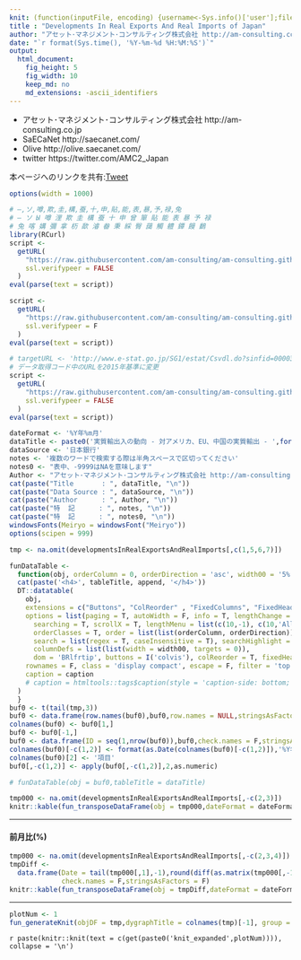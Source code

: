 ```yaml
---
knit: (function(inputFile, encoding) {username<-Sys.info()['user'];fileName<-'defaultPath.csv';pathToFile <-paste0('C:/Users/', username,'/Desktop/pathToCSV/');setwd(pathToFile);buf0<-read.csv(fileName,header = F,skip = 0,stringsAsFactor = F,check.names = F,fileEncoding = 'utf-8');timeStamp<-format(Sys.time(),'%Y%m%d%H%M%S');rmarkdown::render(inputFile, encoding = encoding, output_file = paste0('C:/Users/',username,buf0[2,1],'charts/','am-consulting.co.jp-DevelopmentsInRealExportsAndRealImports02.html')) })
title : "Developments In Real Exports And Real Imports of Japan"
author: "アセット･マネジメント･コンサルティング株式会社 http://am-consulting.co.jp"
date: "`r format(Sys.time(), '%Y-%m-%d %H:%M:%S')`"
output: 
  html_document:
    fig_height: 5
    fig_width: 10
    keep_md: no
    md_extensions: -ascii_identifiers 
---
```

<link href="http://knowledgevault.saecanet.com/components/rmarkdown-html.css" rel="stylesheet">
<style>
.main-container {max-width : 1000px; margin-left : auto; margin-right : auto;}
table{white-space : nowrap;}
td.negative {color : red;}
</style>

<script>
<!-- # Reference http://www.hanselman.com/blog/MakingNegativeNumbersTurnRedUsingCSSAndJavascript.aspx -->
function MakeNegative() {
  TDs = document.getElementsByTagName('td');
  for (var i=0; i<TDs.length; i++) {
    var temp = TDs[i];
    if (temp.firstChild.nodeValue.indexOf('-') == 0) temp.className = "negative";
  }
}
</script>

- アセット･マネジメント･コンサルティング株式会社 http://am-consulting.co.jp
- SaECaNet http://saecanet.com/
- Olive http://olive.saecanet.com/
- twitter https://twitter.com/AMC2_Japan

本ページへのリンクを共有:<a href="https://twitter.com/share" class="twitter-share-button" data-via="AMC2_Japan" data-size="large">Tweet</a> <script>!function(d,s,id){var js,fjs=d.getElementsByTagName(s)[0],p=/^http:/.test(d.location)?'http':'https';if(!d.getElementById(id)){js=d.createElement(s);js.id=id;js.src=p+'://platform.twitter.com/widgets.js';fjs.parentNode.insertBefore(js,fjs);}}(document, 'script', 'twitter-wjs');</script>

```r
options(width = 1000)
```

```r
# ―,ソ,噂,欺,圭,構,蚕,十,申,貼,能,表,暴,予,禄,兔
# ― ソ Ы 噂 浬 欺 圭 構 蚕 十 申 曾 箪 貼 能 表 暴 予 禄
# 兔 喀 媾 彌 拿 杤 歃 濬 畚 秉 綵 臀 藹 觸 軆 鐔 饅 鷭		
library(RCurl)
script <-
  getURL(
    "https://raw.githubusercontent.com/am-consulting/am-consulting.github.io/master/R-dygraphsFunction.r",
    ssl.verifypeer = FALSE
  )
eval(parse(text = script))

script <-
  getURL(
    "https://raw.githubusercontent.com/am-consulting/am-consulting.github.io/master/transposeDataFrame.r",
    ssl.verifypeer = F
  )
eval(parse(text = script))
```

```r
# targetURL <- 'http://www.e-stat.go.jp/SG1/estat/Csvdl.do?sinfid=000031431706' # 中分類指数 前年同月比（1971年1月～最新月）
# データ取得コード中のURLを2015年基準に変更
script <-
  getURL(
    "https://raw.githubusercontent.com/am-consulting/am-consulting.github.io/master/importDevelopmentsInRealExportsandRealImports.r",
    ssl.verifypeer = FALSE
  )
eval(parse(text = script))
```

```r
dateFormat <- '%Y年%m月'
dataTitle <- paste0('実質輸出入の動向 - 対アメリカ、EU、中国の実質輸出 - ',format(tail(developmentsInRealExportsAndRealImports[,1],1),dateFormat))
dataSource <- '日本銀行'
notes <- '複数のワードで検索する際は半角スペースで区切ってください'
notes0 <- "表中、-9999はNAを意味します"
Author <- "アセット･マネジメント･コンサルティング株式会社 http://am-consulting.co.jp"
cat(paste("Title       : ", dataTitle, "\n"))
cat(paste("Data Source : ", dataSource, "\n"))
cat(paste("Author      : ", Author, "\n"))
cat(paste("特  記      : ", notes, "\n"))
cat(paste("特  記      : ", notes0, "\n"))
windowsFonts(Meiryo = windowsFont("Meiryo"))
options(scipen = 999)
```

```r
tmp <- na.omit(developmentsInRealExportsAndRealImports[,c(1,5,6,7)])
```

```r
funDataTable <- 
  function(obj, orderColumn = 0, orderDirection = 'asc', width00 = '5%', caption = '', tableTitle = '', append = '') {
  cat(paste('<h4>', tableTitle, append, '</h4>'))  
  DT::datatable(
    obj,
    extensions = c("Buttons", "ColReorder" , "FixedColumns", "FixedHeader"),
    options = list(paging = T, autoWidth = F, info = T, lengthChange = T, ordering = T,
      searching = T, scrollX = T, lengthMenu = list(c(10,-1), c(10,'All')),
      orderClasses = T, order = list(list(orderColumn, orderDirection)), 
      search = list(regex = T, caseInsensitive = T), searchHighlight = T,
      columnDefs = list(list(width = width00, targets = 0)),
      dom = 'BRlfrtip', buttons = I('colvis'), colReorder = T, fixedHeader = T, fixedColumns = list(leftColumns = 2)),
    rownames = F, class = 'display compact', escape = F, filter = 'top', 
    caption = caption
    # caption = htmltools::tags$caption(style = 'caption-side: bottom; text-align: center;','Table ', htmltools::em(caption))
  )  
  }
buf0 <- t(tail(tmp,3))
buf0 <- data.frame(row.names(buf0),buf0,row.names = NULL,stringsAsFactors = F,check.names = F)
colnames(buf0) <- buf0[1,] 
buf0 <- buf0[-1,]
buf0 <- data.frame(ID = seq(1,nrow(buf0)),buf0,check.names = F,stringsAsFactors = F,row.names=NULL)
colnames(buf0)[-c(1,2)] <- format(as.Date(colnames(buf0)[-c(1,2)]),'%Y年%m月')
colnames(buf0)[2] <- '項目'
buf0[,-c(1,2)] <- apply(buf0[,-c(1,2)],2,as.numeric)

# funDataTable(obj = buf0,tableTitle = dataTitle)
```

```r
tmp000 <- na.omit(developmentsInRealExportsAndRealImports[,-c(2,3)])
knitr::kable(fun_transposeDataFrame(obj = tmp000,dateFormat = dateFormat,colName = '項目'),row.names = F)
```

***
#### 前月比(%)
```r
tmp000 <- na.omit(developmentsInRealExportsAndRealImports[,-c(2,3,4)])
tmpDiff <- 
  data.frame(Date = tail(tmp000[,1],-1),round(diff(as.matrix(tmp000[,-1]))/head(tmp000[,-1],-1)*100,1),
             check.names = F,stringsAsFactors = F)
knitr::kable(fun_transposeDataFrame(obj = tmpDiff,dateFormat = dateFormat,colName = '項目'),row.names = F)
```

***

```r
plotNum <- 1
fun_generateKnit(objDF = tmp,dygraphTitle = colnames(tmp)[-1], group = 1,plotNum = plotNum)
```

`r paste(knitr::knit(text = c(get(paste0('knit_expanded',plotNum)))), collapse = '\n')`

<script>MakeNegative();</script>
<script>
  (function(i,s,o,g,r,a,m){i['GoogleAnalyticsObject']=r;i[r]=i[r]||function(){
  (i[r].q=i[r].q||[]).push(arguments)},i[r].l=1*new Date();a=s.createElement(o),
  m=s.getElementsByTagName(o)[0];a.async=1;a.src=g;m.parentNode.insertBefore(a,m)
  })(window,document,'script','https://www.google-analytics.com/analytics.js','ga');

  ga('create', 'UA-3077339-5', 'auto');
  ga('send', 'pageview');

</script>
